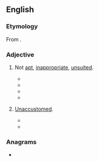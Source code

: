 ==English==

===Etymology===
From {{prefix|en|un|apt}}.

===Adjective===
{{en-adj}}

# {{lb|en|obsolete|_|except in negative phrases}} Not [[apt]], [[inappropriate]], [[unsuited]].
#* {{RQ:Ascham Works|title=Toxophilus|page=110|passage=[N]eyther the love of theyr countrye, the feare of theyr enemyes, the avoydinge of punishment, nor the receyvinge of any profite that might come by it, could make them to be good archers: which be '''unapte''' and unfitte thereunto by Gods providence and nature.}}
#* {{RQ:Eliot Felix Holt|volume=II|chapter=XVI|page=20|passage=“[...] And you have been able to explain the difference between Liberal and Liberal, which, as you and I know, is something like the difference between fish and fish.” / “Your comparison is not '''unapt''', sir,” said Mr. Lyon, still holding his spectacles in his hand, [...]}}
#* {{RQ:Stevenson Virginibus Puerisque|chapter=Pan's Pipes|page=283|passage=Some leap to the strains with '''unapt''' foot, and make a halting figure in the universal dance.}}
#* {{quote-journal|en|author=Joe Brown|title=MCMIZ|url=https://www.washingtonpost.com/archive/lifestyle/style/1988/07/03/mcmiz/444ca1af-5839-44f1-83d5-409f11af2426/|newspaper={{w|The Washington Post}}|location=Washington, D.C.|publisher=[[w:Graham Holdings Company|The Washington Post Company]]|date=3 July 1988|issn=0190-8286|oclc=638319713|passage=Maybe it's unfair to link the epic (and epically expensive) "[[w:Les Misérables (musical)|Les Misérables]]" with fast food. But it's not an entirely '''unapt''' allusion, either.}}
# {{lb|en|obsolete}} [[unaccustomed|Unaccustomed]].
#* {{RQ:Shakespeare Henry 6-1|act=V|scene=iii|page=116|column=2|passage=I am a Souldier, and '''vnapt''' to weepe, / Or to exclaime on Fortunes fickleneſſe.}}
#* {{RQ:Scott Rob Roy|volume=II|chapter=III|pages=59–60|pageref=60|passage=The glance of fear, rather than surprise, with which she had watched the motion of the tapestry over the concealed door, implied an apprehension of danger which I could not but suppose well grounded, for Diana Vernon was little subject to the nervous emotions of her sex, and totally '''unapt''' to fear without actual and rational cause.}}

===Anagrams===
* {{anagrams|en|a=anptu|Anput|punta|tupan|untap}}